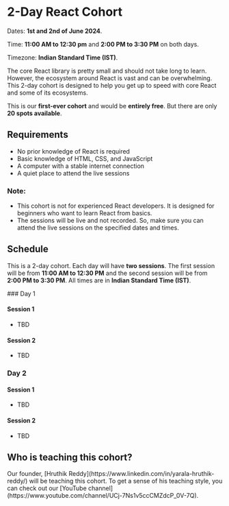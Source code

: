 
# 2-Day React Cohort

Dates: **1st and 2nd of June 2024**.

Time: **11:00 AM to 12:30 pm** and **2:00 PM to 3:30 PM** on both days.

Timezone: **Indian Standard Time (IST)**.

The core React library is pretty small and should not take long to learn. However, the ecosystem around React is vast and can be overwhelming. This 2-day cohort is designed to help you get up to speed with core React and some of its ecosystems.

This is our **first-ever cohort** and would be **entirely free**. But there are only **20 spots available**. 

## Requirements

- No prior knowledge of React is required
- Basic knowledge of HTML, CSS, and JavaScript
- A computer with a stable internet connection
- A quiet place to attend the live sessions

### Note:

- This cohort is not for experienced React developers. It is designed for beginners who want to learn React from basics. 
- The sessions will be live and not recorded. So, make sure you can attend the live sessions on the specified dates and times.

## Schedule

This is a 2-day cohort. Each day will have **two sessions**. The first session will be from **11:00 AM to 12:30 PM** and the second session will be from **2:00 PM to 3:30 PM**. All times are in **Indian Standard Time (IST)**.

<Steps>
### Day 1

#### Session 1

- TBD

#### Session 2

- TBD

### Day 2

#### Session 1

- TBD

#### Session 2

- TBD
 
</Steps>

## Who is teaching this cohort?

<TeacherCard>
Our founder, [Hruthik Reddy](https://www.linkedin.com/in/yarala-hruthik-reddy/) will be teaching this cohort. To get a sense of his teaching style, you can check out our [YouTube channel](https://www.youtube.com/channel/UCj-7Ns1v5ccCMZdcP_0V-7Q).
</TeacherCard>
